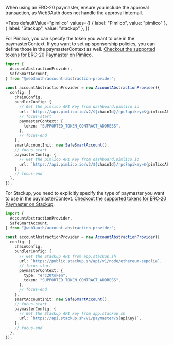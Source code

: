 
When using an ERC-20 paymaster, ensure you include the approval transaction, as Web3Auth does not
handle the approval internall.

<Tabs
defaultValue="pimlico"
values={[
  { label: "Pimlico", value: "pimlico" },
  { label: "Stackup", value: "stackup" },
]}
>

<TabItem value="pimlico">

For Pimlico, you can specify the token you want to use in the paymasterContext. If you want to set
up sponsorship policies, you can define those in the paymasterContext as well.
[Checkout the supported tokens for ERC-20 Paymaster on Pimlico](https://docs.pimlico.io/infra/paymaster/erc20-paymaster/supported-tokens).

```ts
import {
  AccountAbstractionProvider,
  SafeSmartAccount,
} from "@web3auth/account-abstraction-provider";

const accountAbstractionProvider = new AccountAbstractionProvider({
  config: {
    chainConfig,
    bundlerConfig: {
      // Get the pimlico API Key from dashboard.pimlico.io
      url: `https://api.pimlico.io/v2/${chainId}/rpc?apikey=${pimlicoAPIKey}`,
      // focus-start
      paymasterContext: {
        token: "SUPPORTED_TOKEN_CONTRACT_ADDRESS",
      },
      // focus-end
    },
    smartAccountInit: new SafeSmartAccount(),
    // focus-start
    paymasterConfig: {
      // Get the pimlico API Key from dashboard.pimlico.io
      url: `https://api.pimlico.io/v2/${chainId}/rpc?apikey=${pimlicoAPIKey}`,
    },
    // focus-end
  },
});
```

</TabItem>

<TabItem value="stackup">

For Stackup, you need to explicitly specify the type of paymaster you want to use in the
paymasterContext.
[Checkout the supported tokens for ERC-20 Paymaster on Stackup](https://docs.stackup.sh/docs/supported-erc-20-tokens).

```ts
import {
  AccountAbstractionProvider,
  SafeSmartAccount,
} from "@web3auth/account-abstraction-provider";

const accountAbstractionProvider = new AccountAbstractionProvider({
  config: {
    chainConfig,
    bundlerConfig: {
      // Get the Stackup API from app.stackup.sh
      url: `https://public.stackup.sh/api/v1/node/ethereum-sepolia`,
      // focus-start
      paymasterContext: {
        type: "erc20token",
        token: "SUPPORTED_TOKEN_CONTRACT_ADDRESS",
      },
      // focus-end
    },
    smartAccountInit: new SafeSmartAccount(),
    // focus-start
    paymasterConfig: {
      // Get the Stackup API key from app.stackup.sh
      url: `https://api.stackup.sh/v1/paymaster/${apiKey}`,
    },
    // focus-end
  },
});
```

</TabItem>
</Tabs>
